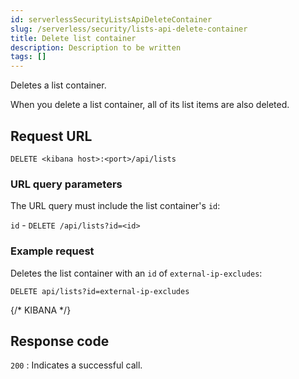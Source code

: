 ```yaml
---
id: serverlessSecurityListsApiDeleteContainer
slug: /serverless/security/lists-api-delete-container
title: Delete list container
description: Description to be written
tags: []
---
```


<div id="lists-api-delete-container"></div>

Deletes a list container.

<DocCallOut title="Note">
When you delete a list container, all of its list items are also deleted.
</DocCallOut>

## Request URL

`DELETE <kibana host>:<port>/api/lists`

### URL query parameters

The URL query must include the list container's `id`:

`id` - `DELETE /api/lists?id=<id>`

### Example request

Deletes the list container with an `id` of `external-ip-excludes`:

```console
DELETE api/lists?id=external-ip-excludes
```
{/* KIBANA */}

## Response code

`200` 
    : Indicates a successful call.

